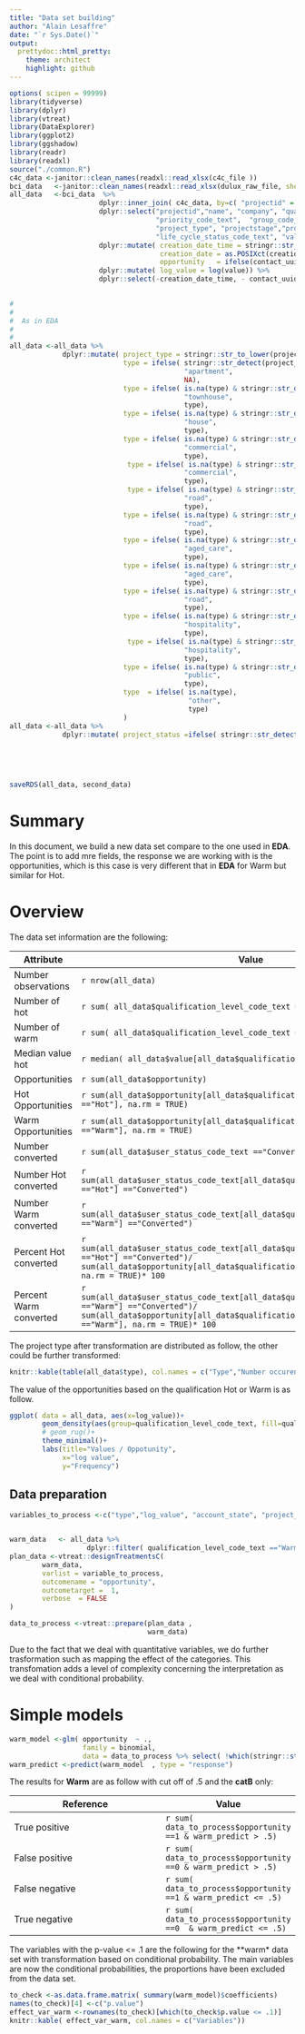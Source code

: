 ```yaml
---
title: "Data set building"
author: "Alain Lesaffre"
date: "`r Sys.Date()`"
output:
  prettydoc::html_pretty:
    theme: architect
    highlight: github
---
```

```r
options( scipen = 99999)
library(tidyverse)
library(dplyr)
library(vtreat)
library(DataExplorer)
library(ggplot2)
library(ggshadow)
library(readr)
library(readxl)
source("./common.R")
c4c_data <-janitor::clean_names(readxl::read_xlsx(c4c_file ))
bci_data   <-janitor::clean_names(readxl::read_xlsx(dulux_raw_file, sheet="BCI Lead data" ) )
all_data   <-bci_data  %>%
                      dplyr::inner_join( c4c_data, by=c( "projectid" = "external_id")) %>% 
                      dplyr::select("projectid","name", "company", "qualification_level_code_text", "user_status_code_text" ,"account_life_cycle_status_code_text",
                                    "priority_code_text",  "group_code_text", "account_state", "consistency_status_code_text",
                                    "project_type", "projectstage","project_status" ,"remarks", "origin_type_code_text", "creation_date_time",
                                    "life_cycle_status_code_text", "value", "contact_uuid") %>%
                      dplyr::mutate( creation_date_time = stringr::str_sub(creation_date_time, 1,19),
                                     creation_date = as.POSIXct(creation_date_time),
                                     opportunity   = ifelse(contact_uuid == "NULL", 0,1)) %>%
                      dplyr::mutate( log_value = log(value)) %>%
                      dplyr::select(-creation_date_time, - contact_uuid )
                    

#
#
#  As in EDA
#
#
all_data <-all_data %>% 
             dplyr::mutate( project_type = stringr::str_to_lower(project_type),
                            type = ifelse( stringr::str_detect(project_type, "apartment"),
                                           "apartment", 
                                           NA),
                            type = ifelse( is.na(type) & stringr::str_detect(project_type, "townhouse"),
                                           "townhouse", 
                                           type),
                            type = ifelse( is.na(type) & stringr::str_detect(project_type, "house|chalet"),
                                           "house", 
                                           type),
                            type = ifelse( is.na(type) & stringr::str_detect(project_type, "commercial|motel|hotel|showroom|industrial|supermarket|factory"),
                                           "commercial", 
                                           type),
                             type = ifelse( is.na(type) & stringr::str_detect(project_type, "office"),
                                           "commercial", 
                                           type),
                             type = ifelse( is.na(type) & stringr::str_detect(project_type, "road"),
                                           "road", 
                                           type),
                            type = ifelse( is.na(type) & stringr::str_detect(project_type, "streetscap|intersection"),
                                           "road", 
                                           type),
                            type = ifelse( is.na(type) & stringr::str_detect(project_type, "aged care|retirement"),
                                           "aged_care", 
                                           type),
                            type = ifelse( is.na(type) & stringr::str_detect(project_type, "retirement village|senior living villa|senior living unit"),
                                           "aged_care", 
                                           type),
                            type = ifelse( is.na(type) & stringr::str_detect(project_type, "cycle"),
                                           "road", 
                                           type),
                            type = ifelse( is.na(type) & stringr::str_detect(project_type, "hotel"),
                                           "hospitality", 
                                           type),
                             type = ifelse( is.na(type) & stringr::str_detect(project_type, "restaurant"),
                                           "hospitality", 
                                           type),
                            type = ifelse( is.na(type) & stringr::str_detect(project_type, "prison|school|classroom|community centre|social housing|bridge|childcare centre|hospital|medical|water infrastructure|childcare centre|airport"),
                                           "public", 
                                           type),
                            type  = ifelse( is.na(type), 
                                            "other",
                                            type)
                            )
all_data <-all_data %>% 
             dplyr::mutate( project_status =ifelse( stringr::str_detect(project_status, "Rezoning|Tenders To Be Called|Site Works Commenced|Construction Certificate Approved|Development Approval|Tenders Called"), "low_effect",project_status ))
        
        
        
        

saveRDS(all_data, second_data)
```
# Summary

In this document, we build a new data set compare to the one used in **EDA**. The point is to add mre fields, the response we are working with is the opportunities, which is this case is very different that in **EDA** for Warm but similar for Hot. 

# Overview

The data set information are the following:

|  Attribute           | Value     |
|----------------------|-----------|
| Number observations  | `r nrow(all_data)` | 
| Number of hot        | `r sum( all_data$qualification_level_code_text =="Hot")`|
| Number of warm        | `r sum( all_data$qualification_level_code_text =="Warm")`|
| Median value hot     | `r median( all_data$value[all_data$qualification_level_code_text =="Hot"])`|
| Opportunities        | `r sum(all_data$opportunity)` |
| Hot Opportunities    | `r sum(all_data$opportunity[all_data$qualification_level_code_text =="Hot"], na.rm = TRUE)`|
| Warm Opportunities   | `r sum(all_data$opportunity[all_data$qualification_level_code_text =="Warm"], na.rm = TRUE)` |
| Number converted     | `r sum(all_data$user_status_code_text =="Converted")` |
| Number Hot converted | `r sum(all_data$user_status_code_text[all_data$qualification_level_code_text =="Hot"] =="Converted")`|
| Number Warm converted | `r sum(all_data$user_status_code_text[all_data$qualification_level_code_text =="Warm"] =="Converted")`|
| Percent Hot converted  | `r sum(all_data$user_status_code_text[all_data$qualification_level_code_text =="Hot"] =="Converted")/ sum(all_data$opportunity[all_data$qualification_level_code_text =="Hot"], na.rm = TRUE)* 100`|
| Percent Warm converted | `r sum(all_data$user_status_code_text[all_data$qualification_level_code_text =="Warm"] =="Converted")/ sum(all_data$opportunity[all_data$qualification_level_code_text =="Warm"], na.rm = TRUE)* 100`|


The project type after transformation are distributed as follow, the other could be further transformed:

```r
knitr::kable(table(all_data$type), col.names = c("Type","Number occurences"))
```


The value of the opportunities based on the qualification Hot or Warm is as follow.

```r
ggplot( data = all_data, aes(x=log_value))+
        geom_density(aes(group=qualification_level_code_text, fill=qualification_level_code_text, col=qualification_level_code_text), alpha=.8) +
        # geom_rug()+
        theme_minimal()+
        labs(title="Values / Oppotunity",
             x="log value",
             y="Frequency")

```
## Data preparation 
```r
variables_to_process <-c("type","log_value", "account_state", "project_status", "projectstage", "consistency_status_code_text", "life_cycle_status_code_text")


warm_data   <- all_data %>%
                   dplyr::filter( qualification_level_code_text =="Warm")
plan_data <-vtreat::designTreatmentsC(
        warm_data,
        varlist = variable_to_process,
        outcomename = "opportunity",
        outcometarget =  1,
        verbose  = FALSE
)

data_to_process <-vtreat::prepare(plan_data ,
                                  warm_data)
```

Due to the fact that we deal with quantitative variables, we do further trasformation such as mapping the effect of the categories. This transfomation adds a level of complexity concerning the interpretation as we deal with conditional probability.  

# Simple models 
```r
warm_model <-glm( opportunity  ~ .,
                  family = binomial,
                  data = data_to_process %>% select( !which(stringr::str_detect(names(data_to_process), "catP$"))))
warm_predict <-predict(warm_model  , type = "response")

```


The results for **Warm** are as follow with cut off of .5 and the **catB** only:

| Reference       | Value  |
|-----------------|--------|
|  True positive  | `r sum( data_to_process$opportunity ==1 & warm_predict > .5)` |
|  False positive | `r sum( data_to_process$opportunity ==0 & warm_predict > .5)` |
|  False negative | `r sum( data_to_process$opportunity ==1 & warm_predict <= .5)` |
|  True negative  | `r sum( data_to_process$opportunity ==0  & warm_predict <= .5)` |

The variables with the p-value <= .1 are the following for the **warm* data set with transformation based on conditional probability. The main variables are now the conditional probabilities, the proportions have been excluded from the data set. 

```r
to_check <-as.data.frame.matrix( summary(warm_model)$coefficients)
names(to_check)[4] <-c("p.value")
effect_var_warm <-rownames(to_check)[which(to_check$p.value <= .1)]
knitr::kable( effect_var_warm, col.names = c("Variables"))
```






